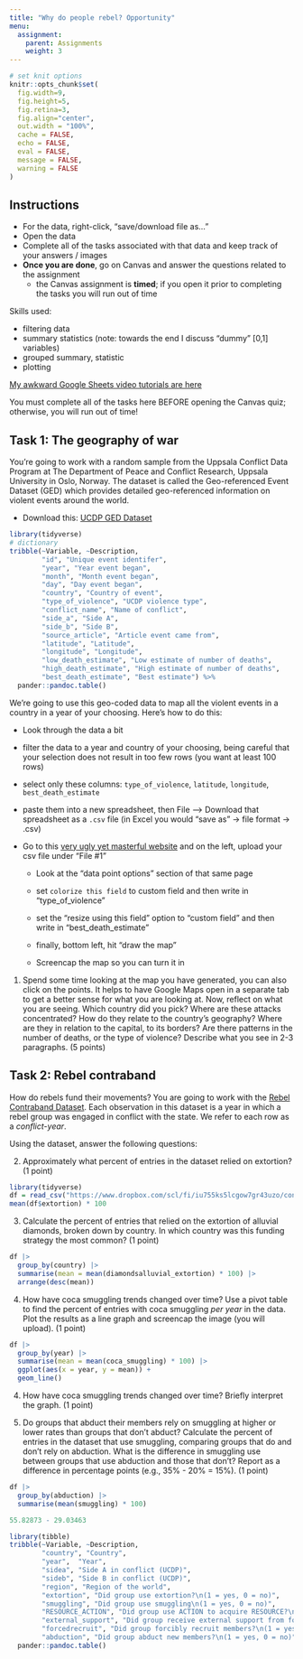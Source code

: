 ```yaml
---
title: "Why do people rebel? Opportunity"
menu:
  assignment:
    parent: Assignments
    weight: 3
---
```





```r
# set knit options
knitr::opts_chunk$set(
  fig.width=9, 
  fig.height=5, 
  fig.retina=3,
  fig.align="center",
  out.width = "100%",
  cache = FALSE,
  echo = FALSE,
  eval = FALSE,
  message = FALSE, 
  warning = FALSE
)

```

## Instructions



- For the data, right-click, "save/download file as..."
- Open the data
- Complete all of the tasks associated with that data and keep track of your answers / images
- **Once you are done**, go on Canvas and answer the questions related to the assignment
    - the Canvas assignment is **timed**; if you open it prior to completing the tasks you will run out of time





Skills used:

- filtering data
- summary statistics (note: towards the end I discuss "dummy" [0,1] variables)
- grouped summary, statistic
- plotting


[My awkward Google Sheets video tutorials are here](https://www.dropbox.com/sh/rsj9qm67se619pm/AAD1wPt84O8yaIfSPcwN9edua?dl=0)



::: {.callout-warning}
You must complete all of the tasks here BEFORE opening the Canvas quiz; otherwise, you will run out of time!
:::



## Task 1: The geography of war


You're going to work with a random sample from the Uppsala Conflict Data Program at The Department of Peace and Conflict Research, Uppsala University in Oslo, Norway. The dataset is called the Geo-referenced Event Dataset (GED) which provides detailed geo-referenced information on violent events around the world.

- Download this: <i class="fas fa-download"></i> [UCDP GED Dataset](https://www.dropbox.com/s/6tthe5o22lgglkp/ucdp-ged-small.csv?dl=1)


```r
library(tidyverse)
# dictionary
tribble(~Variable, ~Description,
        "id", "Unique event identifer",
        "year", "Year event began",
        "month", "Month event began",
        "day", "Day event began",
        "country", "Country of event",
        "type_of_violence", "UCDP violence type",
        "conflict_name", "Name of conflict",
        "side_a", "Side A",
        "side_b", "Side B",
        "source_article", "Article event came from",
        "latitude", "Latitude",
        "longitude", "Longitude",
        "low_death_estimate", "Low estimate of number of deaths",
        "high_death_estimate", "High estimate of number of deaths",
        "best_death_estimate", "Best estimate") %>%
  pander::pandoc.table()

```



We're going to use this geo-coded data to map all the violent events in a country in a year of your choosing. Here's how to do this:


- Look through the data a bit

- filter the data to a year and country of your choosing, being careful that your selection does not result in too few rows (you want at least 100 rows)

- select only these columns: `type_of_violence`,	`latitude`,	`longitude`,	`best_death_estimate`

- paste them into a new spreadsheet, then File --> Download that spreadsheet as a `.csv` file (in Excel you would "save as" -> file format -> .csv)

- Go to this [very ugly yet masterful website](https://www.gpsvisualizer.com/map_input?form=data) and on the left, upload your csv file under "File #1"

    - Look at the "data point options" section of that same page

    - set `colorize this field` to custom field and then write in "type_of_violence"

    - set the "resize using this field" option to "custom field" and then write in "best_death_estimate"

    - finally, bottom left, hit "draw the map"

    - Screencap the map so you can turn it in


1. Spend some time looking at the map you have generated, you can also click on the points. It helps to have Google Maps open in a separate tab to get a better sense for what you are looking at. Now, reflect on what you are seeing. Which country did you pick? Where are these attacks concentrated? How do they relate to the country's geography? Where are they in relation to the capital, to its borders? Are there patterns in the number of deaths, or the type of violence? Describe what you see in 2-3 paragraphs. (5 points)


## Task 2: Rebel contraband


How do rebels fund their movements? You are going to work with the [Rebel Contraband Dataset](https://www.dropbox.com/scl/fi/iu755ks5lcgow7gr43uzo/contraband.csv?rlkey=f3z2gn0ub9oqkfuilcsbf64jj&dl=1). Each observation in this dataset is a year in which a rebel group was engaged in conflict with the state. We refer to each row as a *conflict-year*.


Using the dataset, answer the following questions:


2. Approximately what percent of entries in the dataset relied on extortion? (1 point)


```r
library(tidyverse)
df = read_csv("https://www.dropbox.com/scl/fi/iu755ks5lcgow7gr43uzo/contraband.csv?rlkey=f3z2gn0ub9oqkfuilcsbf64jj&dl=1")
mean(df$extortion) * 100
```


3. Calculate the percent of entries that relied on the extortion of alluvial diamonds, broken down by country. In which country was this funding strategy the most common? (1 point)


```r
df |>
  group_by(country) |>
  summarise(mean = mean(diamondsalluvial_extortion) * 100) |>
  arrange(desc(mean))
```



4. How have coca smuggling trends changed over time? Use a pivot table to find the percent of entries with coca smuggling *per year* in the data. Plot the results as a line graph and screencap the image (you will upload). (1 point)


```r
df |>
  group_by(year) |>
  summarise(mean = mean(coca_smuggling) * 100) |>
  ggplot(aes(x = year, y = mean)) +
  geom_line()
```


4. How have coca smuggling trends changed over time? Briefly interpret the graph. (1 point)



5. Do groups that abduct their members rely on smuggling at higher or lower rates than groups that don't abduct? Calculate the percent of entries in the dataset that use smuggling, comparing groups that do and don't rely on abduction. What is the difference in smuggling use between groups that use abduction and those that don't? Report as a difference in percentage points (e.g., 35% - 20% = 15%). (1 point)

```r
df |>
  group_by(abduction) |>
  summarise(mean(smuggling) * 100)

55.82873 - 29.03463
```





```r
library(tibble)
tribble(~Variable, ~Description,
        "country", "Country",
        "year",  "Year",
        "sidea", "Side A in conflict (UCDP)",
        "sideb", "Side B in conflict (UCDP)",
        "region", "Region of the world",
        "extortion", "Did group use extortion?\n(1 = yes, 0 = no)",
        "smuggling", "Did group use smuggling\n(1 = yes, 0 = no)",
        "RESOURCE_ACTION", "Did group use ACTION to acquire RESOURCE?\n(1 = yes, 0 = no)",
        "external_support", "Did group receive external support from foreign government?\n(1 = yes, 0 = no)",
        "forcedrecruit", "Did group forcibly recruit members?\n(1 = yes, 0 = no)",
        "abduction", "Did group abduct new members?\n(1 = yes, 0 = no)") %>%
  pander::pandoc.table()
```
